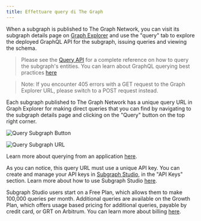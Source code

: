 ```yaml
---
title: Effettuare query di The Graph
---
```


When a subgraph is published to The Graph Network, you can visit its subgraph details page on [Graph Explorer](https://thegraph.com/explorer) and use the "query" tab to explore the deployed GraphQL API for the subgraph, issuing queries and viewing the schema.

> Please see the [Query API](/querying/graphql-api) for a complete reference on how to query the subgraph's entities. You can learn about GraphQL querying best practices [here](/querying/querying-best-practices)

> Note: If you encounter 405 errors with a GET request to the Graph Explorer URL, please switch to a POST request instead.

Each subgraph published to The Graph Network has a unique query URL in Graph Explorer for making direct queries that you can find by navigating to the subgraph details page and clicking on the "Query" button on the top right corner.

![Query Subgraph Button](/img/query-button-screenshot.png)

![Query Subgraph URL](/img/query-url-screenshot.png)

Learn more about querying from an application [here](/querying/querying-from-an-application).

As you can notice, this query URL must use a unique API key. You can create and manage your API keys in [Subgraph Studio](https://thegraph.com/studio), in the "API Keys" section. Learn more about how to use Subgraph Studio [here](/deploying/subgraph-studio).

Subgraph Studio users start on a Free Plan, which allows them to make 100,000 queries per month. Additional queries are available on the Growth Plan, which offers usage based pricing for additional queries, payable by credit card, or GRT on Arbitrum. You can learn more about billing [here](/billing).
